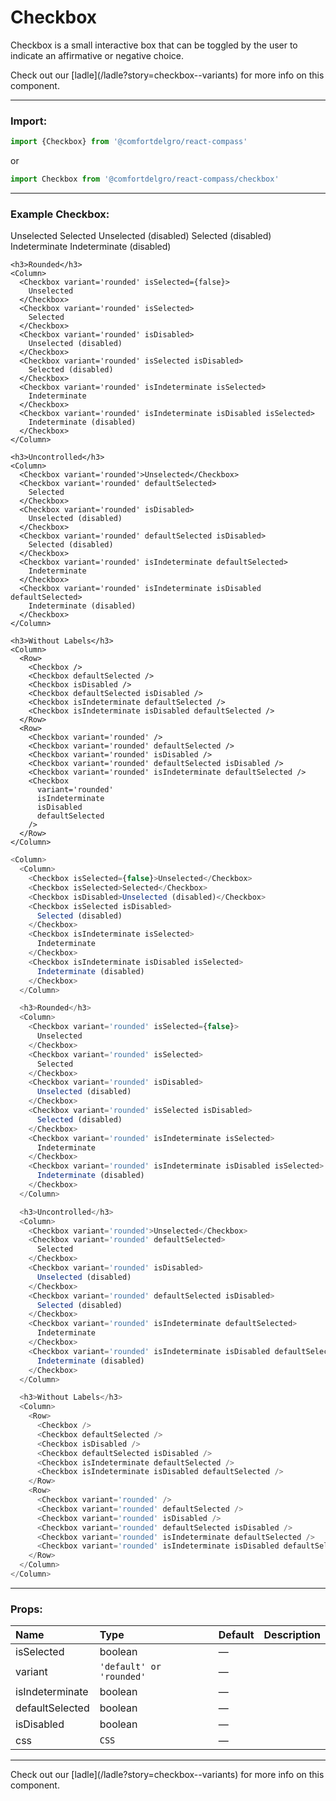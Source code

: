 
# Checkbox

Checkbox is a small interactive box that can be toggled by the user to indicate an affirmative or negative choice.

<Callout>
  Check out our [ladle](/ladle?story=checkbox--variants) for more info on this
  component.
</Callout>

---

### Import:

```js
import {Checkbox} from '@comfortdelgro/react-compass'
```

or

```js
import Checkbox from '@comfortdelgro/react-compass/checkbox'
```

---

### Example Checkbox:

<section className={styles.avatarShowcaseContainer}>
 <Column>
    <Column>
      <Checkbox isSelected={false}>Unselected</Checkbox>
      <Checkbox isSelected>Selected</Checkbox>
      <Checkbox isDisabled>Unselected (disabled)</Checkbox>
      <Checkbox isSelected isDisabled>
        Selected (disabled)
      </Checkbox>
      <Checkbox isIndeterminate isSelected>
        Indeterminate
      </Checkbox>
      <Checkbox isIndeterminate isDisabled isSelected>
        Indeterminate (disabled)
      </Checkbox>
    </Column>

    <h3>Rounded</h3>
    <Column>
      <Checkbox variant='rounded' isSelected={false}>
        Unselected
      </Checkbox>
      <Checkbox variant='rounded' isSelected>
        Selected
      </Checkbox>
      <Checkbox variant='rounded' isDisabled>
        Unselected (disabled)
      </Checkbox>
      <Checkbox variant='rounded' isSelected isDisabled>
        Selected (disabled)
      </Checkbox>
      <Checkbox variant='rounded' isIndeterminate isSelected>
        Indeterminate
      </Checkbox>
      <Checkbox variant='rounded' isIndeterminate isDisabled isSelected>
        Indeterminate (disabled)
      </Checkbox>
    </Column>

    <h3>Uncontrolled</h3>
    <Column>
      <Checkbox variant='rounded'>Unselected</Checkbox>
      <Checkbox variant='rounded' defaultSelected>
        Selected
      </Checkbox>
      <Checkbox variant='rounded' isDisabled>
        Unselected (disabled)
      </Checkbox>
      <Checkbox variant='rounded' defaultSelected isDisabled>
        Selected (disabled)
      </Checkbox>
      <Checkbox variant='rounded' isIndeterminate defaultSelected>
        Indeterminate
      </Checkbox>
      <Checkbox variant='rounded' isIndeterminate isDisabled defaultSelected>
        Indeterminate (disabled)
      </Checkbox>
    </Column>

    <h3>Without Labels</h3>
    <Column>
      <Row>
        <Checkbox />
        <Checkbox defaultSelected />
        <Checkbox isDisabled />
        <Checkbox defaultSelected isDisabled />
        <Checkbox isIndeterminate defaultSelected />
        <Checkbox isIndeterminate isDisabled defaultSelected />
      </Row>
      <Row>
        <Checkbox variant='rounded' />
        <Checkbox variant='rounded' defaultSelected />
        <Checkbox variant='rounded' isDisabled />
        <Checkbox variant='rounded' defaultSelected isDisabled />
        <Checkbox variant='rounded' isIndeterminate defaultSelected />
        <Checkbox
          variant='rounded'
          isIndeterminate
          isDisabled
          defaultSelected
        />
      </Row>
    </Column>

  </Column>
</section>

```js
<Column>
  <Column>
    <Checkbox isSelected={false}>Unselected</Checkbox>
    <Checkbox isSelected>Selected</Checkbox>
    <Checkbox isDisabled>Unselected (disabled)</Checkbox>
    <Checkbox isSelected isDisabled>
      Selected (disabled)
    </Checkbox>
    <Checkbox isIndeterminate isSelected>
      Indeterminate
    </Checkbox>
    <Checkbox isIndeterminate isDisabled isSelected>
      Indeterminate (disabled)
    </Checkbox>
  </Column>

  <h3>Rounded</h3>
  <Column>
    <Checkbox variant='rounded' isSelected={false}>
      Unselected
    </Checkbox>
    <Checkbox variant='rounded' isSelected>
      Selected
    </Checkbox>
    <Checkbox variant='rounded' isDisabled>
      Unselected (disabled)
    </Checkbox>
    <Checkbox variant='rounded' isSelected isDisabled>
      Selected (disabled)
    </Checkbox>
    <Checkbox variant='rounded' isIndeterminate isSelected>
      Indeterminate
    </Checkbox>
    <Checkbox variant='rounded' isIndeterminate isDisabled isSelected>
      Indeterminate (disabled)
    </Checkbox>
  </Column>

  <h3>Uncontrolled</h3>
  <Column>
    <Checkbox variant='rounded'>Unselected</Checkbox>
    <Checkbox variant='rounded' defaultSelected>
      Selected
    </Checkbox>
    <Checkbox variant='rounded' isDisabled>
      Unselected (disabled)
    </Checkbox>
    <Checkbox variant='rounded' defaultSelected isDisabled>
      Selected (disabled)
    </Checkbox>
    <Checkbox variant='rounded' isIndeterminate defaultSelected>
      Indeterminate
    </Checkbox>
    <Checkbox variant='rounded' isIndeterminate isDisabled defaultSelected>
      Indeterminate (disabled)
    </Checkbox>
  </Column>

  <h3>Without Labels</h3>
  <Column>
    <Row>
      <Checkbox />
      <Checkbox defaultSelected />
      <Checkbox isDisabled />
      <Checkbox defaultSelected isDisabled />
      <Checkbox isIndeterminate defaultSelected />
      <Checkbox isIndeterminate isDisabled defaultSelected />
    </Row>
    <Row>
      <Checkbox variant='rounded' />
      <Checkbox variant='rounded' defaultSelected />
      <Checkbox variant='rounded' isDisabled />
      <Checkbox variant='rounded' defaultSelected isDisabled />
      <Checkbox variant='rounded' isIndeterminate defaultSelected />
      <Checkbox variant='rounded' isIndeterminate isDisabled defaultSelected />
    </Row>
  </Column>
</Column>
```

---

### Props:

| Name            | Type                     | Default | Description |
| :-------------- | :----------------------- | :------ | :---------- |
| isSelected      | boolean                  | —       |             |
| variant         | `'default' or 'rounded'` | —       |             |
| isIndeterminate | boolean                  | —       |             |
| defaultSelected | boolean                  | —       |             |
| isDisabled      | boolean                  | —       |             |
| css             | `CSS`                    | —       |             |

---

<Callout>
  Check out our [ladle](/ladle?story=checkbox--variants) for more info on this
  component.
</Callout>
